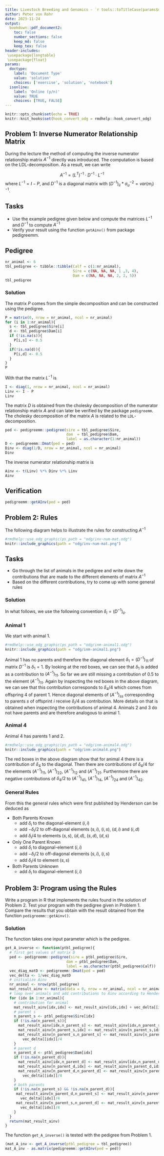 ```yaml
---
title: Livestock Breeding and Genomics - `r tools::toTitleCase(params$doctype)` 10
author: Peter von Rohr
date: 2023-11-24
output:
  bookdown::pdf_document2:
    toc: false
    number_sections: false
    keep_md: false
    keep_tex: false
header-includes:
 \usepackage{longtable}
 \usepackage{float}
params:
  doctype:
    label: 'Document Type'
    value: 'solution'
    choices: ['exercise', 'solution', 'notebook']
  isonline:
    label: 'Online (y/n)'
    value: TRUE
    choices: [TRUE, FALSE]
---
```



```r
knitr::opts_chunk$set(echo = TRUE)
knitr::knit_hooks$set(hook_convert_odg = rmdhelp::hook_convert_odg)
```


## Problem 1: Inverse Numerator Relationship Matrix
During the lecture the method of computing the inverse numerator relationship matrix $A^{-1}$ directly was introduced. The computation is based on the LDL-decomposition. As a result, we can write 

$$A^{-1} = (L^T)^{-1} \cdot D^{-1} \cdot L^{-1}$$
where $L^{-1} = I-P$, and $D^{-1}$ is a diagonal matrix with $(D^{-1})_{ii} * \sigma_u^{-2} = var(m_i)^{-1}$.  


## Tasks

* Use the example pedigree given below and compute the matrices $L^{-1}$ and $D^{-1}$ to compute $A^{-1}$
* Verify your result using the function `getAinv()` from package pedigreemm.


## Pedigree

```r
nr_animal <- 6
tbl_pedigree <- tibble::tibble(Calf = c(1:nr_animal),
                               Sire = c(NA, NA, NA, 1 ,3, 4),
                               Dam = c(NA, NA, NA, 2, 2, 5))
tbl_pedigree
```


<!-- your-solution-start
### Your Solution

* Construct matrix P from the pedigree
* Use matrix P to compute the matrix $L^{-1}$
* Construct the matrix $D^{-1}$
* Compute $A^{-1}$ based on $L^{-1}$ and $D^{-1}$

---  your-solution-end -->


<!-- master-solution-start -->

### Solution
The matrix $P$ comes from the simple decomposition and can be constructed using the pedigree.

```r
P = matrix(0, nrow = nr_animal, ncol = nr_animal)
for (i in 1:nr_animal){
  s <- tbl_pedigree$Sire[i]
  d <- tbl_pedigree$Dam[i]
  if (!is.na(s)){
    P[i,s] <- 0.5
  }
  if(!is.na(d)){
    P[i,d] <- 0.5
  }
}
P
```

With that the matrix $L^{-1}$ is 

```r
I <- diag(1, nrow = nr_animal, ncol = nr_animal)
Linv <- I - P
Linv
```

The matrix $D$ is obtained from the cholesky decomposition of the numerator relationship matrix $A$ and can later be verified by the package `pedigreemm`. The cholesky decomposition of the matrix $A$ is related to the `LDL`-decomposition. 

```r
ped <- pedigreemm::pedigree(sire = tbl_pedigree$Sire,
                            dam  = tbl_pedigree$Dam,
                            label = as.character(1:nr_animal))
D <- pedigreemm::Dmat(ped = ped)
Dinv <- diag(1/D, nrow = nr_animal, ncol = nr_animal)
Dinv
```

The inverse numerator relationship matrix is

```r
Ainv <- t(Linv) %*% Dinv %*% Linv
Ainv
```


## Verification

```r
pedigreemm::getAInv(ped = ped)
```

<!-- master-solution-end -->


## Problem 2: Rules
The following diagram helps to illustrate the rules for constructing $A^{-1}$

```r
#rmdhelp::use_odg_graphic(ps_path = "odg/inv-num-mat.odg")
knitr::include_graphics(path = "odg/inv-num-mat.png")
```
 

## Tasks

* Go through the list of animals in the pedigree and write down the contributions that are made to the different elements of matrix $A^{-1}$ 
* Based on the different contributions, try to come up with some general rules


<!-- your-solution-start
### Your Solution

---  your-solution-end -->


<!-- master-solution-start -->

### Solution
In what follows, we use the following convention $\delta_i = (D^{-1})_{ii}$. 


### Animal 1
We start with animal $1$. 

```r
#rmdhelp::use_odg_graphic(ps_path = "odg/inm-animal1.odg")
knitr::include_graphics(path = "odg/inm-animal1.png")
```

Animal $1$ has no parents and therefore the diagonal element $\delta_1 = (D^{-1})_{11}$ of matrix $D^{-1}$ is $\delta_{1} = 1$. By looking at the red boxes, we can see that $\delta_1$ is added as a contribution to $(A^{-1})_{11}$. So far we are still missing a contribution of $0.5$ to the element $(A^{-1})_{11}$. Again by inspecting the red boxes in the above diagram, we can see that this contribution corresponds to $\delta_4 /4$ which comes from offspring $4$ of parent $1$. Hence diagonal elements of $(A^{-1})_{ss}$ corresponding to parents $s$ of offsprint $i$ receive $\delta_i/4$ as contribution. More details on that is obtained when inspecting the contributions of animal $4$. Animals $2$ and $3$ do not have parents and are therefore analogous to animal $1$.
 

### Animal 4
Animal $4$ has parents $1$ and $2$. 

```r
#rmdhelp::use_odg_graphic(ps_path = "odg/inm-animal4.odg")
knitr::include_graphics(path = "odg/inm-animal4.png")
```
 
The red boxes in the above diagram show that for animal $4$ there is a contribution of $\delta_4$ to the diagonal. Then there are contributions of $\delta_4/4$ for the elements $(A^{-1})_{11}$, $(A^{-1})_{22}$, $(A^{-1})_{12}$ and $(A^{-1})_{21}$. Furthermore there are negative contributions of $\delta_4/2$ to $(A^{-1})_{41}$, $(A^{-1})_{14}$, $(A^{-1})_{24}$ and $(A^{-1})_{42}$. 


### General Rules
From this the general rules which were first published by Henderson can be deduced as

* Both Parents Known
    + add $\delta_i$ to the diagonal-element $(i,i)$
    + add $-\delta_i/2$ to off-diagonal elements $(s,i)$, $(i,s)$, $(d,i)$ and $(i,d)$
    + add $\delta_i/4$ to elements $(s,s)$, $(d,d)$, $(s,d)$, $(d,s)$

* Only One Parent Known
    + add $\delta_i$ to diagonal-element $(i,i)$
    + add $-\delta_i/2$ to off-diagonal elements $(s,i)$, $(i,s)$
    + add $\delta_i/4$ to element $(s,s)$

* Both Parents Unknown
    + add $\delta_i$ to diagonal-element $(i,i)$

<!-- master-solution-end -->


## Problem 3: Program using the Rules
Write a program in R that implements the rules found in the solution of Problem 2. Test your program with the pedigree given in Problem 1. Compare the results that you obtain with the result obtained from the function `pedigreemm::getAinv()`.


<!-- your-solution-start
### Your Solution

* Because the focus of this problem is the implementation of Henderson's rules in a function, we use then function `pedigreemm::Dmat()` to obtain the values of the matrix $D$. 
* Write a function `get_A_inverse` which takes as input a pedigree and that returns the inverse numerator relationship matrix

---  your-solution-end -->


<!-- master-solution-start -->

### Solution
The function takes one input parameter which is the pedigree. 

```r
get_A_inverse <- function(ptbl_pedigree){
  # first get values of matrix D
  ped <- pedigreemm::pedigree(sire = ptbl_pedigree$Sire,
                            dam = ptbl_pedigree$Dam,
                            label = as.character(ptbl_pedigree$Calf))
  vec_diag_matD <- pedigreemm::Dmat(ped = ped)
  vec_delta <- 1/vec_diag_matD
  # initialize Ainv
  nr_animal <- nrow(ptbl_pedigree)
  mat_result_ainv <- matrix(data = 0, nrow = nr_animal, ncol = nr_animal)
  # loop over animals and add contributions to Ainv according to Hendersons rules
  for (idx in 1:nr_animal){
    # contribution for animal
    mat_result_ainv[idx,idx] <- mat_result_ainv[idx,idx] + vec_delta[[idx]]
    # parent s
    n_parent_s <- ptbl_pedigree$Sire[idx]
    if (!is.na(n_parent_s)){
      mat_result_ainv[idx,n_parent_s] <- mat_result_ainv[idx,n_parent_s] - vec_delta[[idx]]/2
      mat_result_ainv[n_parent_s,idx] <- mat_result_ainv[n_parent_s,idx] - vec_delta[[idx]]/2
      mat_result_ainv[n_parent_s,n_parent_s] <- mat_result_ainv[n_parent_s,n_parent_s] + 
        vec_delta[[idx]]/4
    }
    # parent d
    n_parent_d <- ptbl_pedigree$Dam[idx]
    if (!is.na(n_parent_d)){
      mat_result_ainv[idx,n_parent_d] <- mat_result_ainv[idx,n_parent_d] - vec_delta[[idx]]/2
      mat_result_ainv[n_parent_d,idx] <- mat_result_ainv[n_parent_d,idx] - vec_delta[[idx]]/2
      mat_result_ainv[n_parent_d,n_parent_d] <- mat_result_ainv[n_parent_d,n_parent_d] + 
        vec_delta[[idx]]/4
    }
    # both parents
    if (!is.na(n_parent_s) && !is.na(n_parent_d)){
     mat_result_ainv[n_parent_d,n_parent_s] <- mat_result_ainv[n_parent_d,n_parent_s] + 
       vec_delta[[idx]]/4 
     mat_result_ainv[n_parent_s,n_parent_d] <- mat_result_ainv[n_parent_s,n_parent_d] + 
       vec_delta[[idx]]/4 
    }
  }
  return(mat_result_ainv)
}
```

The function `get_A_inverse()` is tested with the pedigree from Problem 1.

```r
(mat_A_inv <- get_A_inverse(ptbl_pedigree = tbl_pedigree))
mat_A_inv - as.matrix(pedigreemm::getAInv(ped = ped))
```


<!-- master-solution-end -->
 
